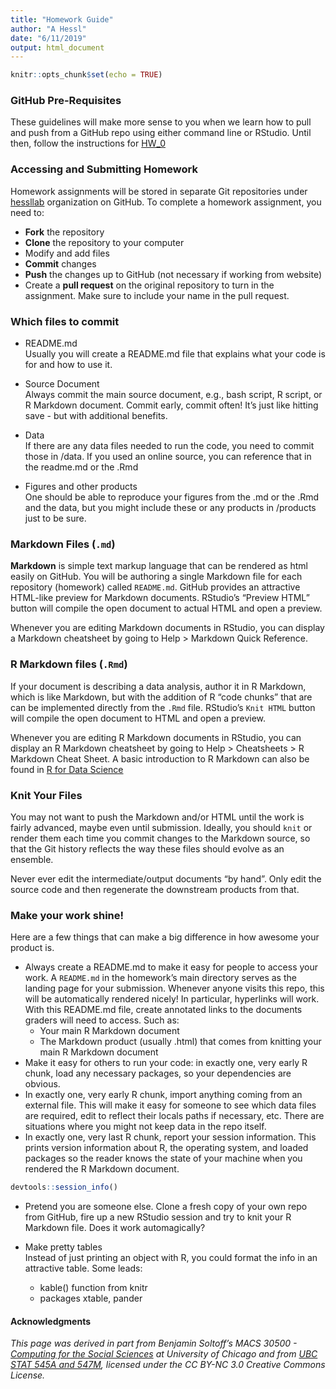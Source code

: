 ```yaml
---
title: "Homework Guide"
author: "A Hessl"
date: "6/11/2019"
output: html_document
---
```


```r
knitr::opts_chunk$set(echo = TRUE)
```

### GitHub Pre-Requisites

These guidelines will make more sense to you when we learn how to pull and push from a GitHub repo using either command line or RStudio. Until then, follow the instructions for [HW_0](./lectures/HW_0_guide.html)

### Accessing and Submitting Homework

Homework assignments will be stored in separate Git repositories under [hessllab](https://github.com/hessllab) organization on GitHub. To complete a homework assignment, you need to:  

* __Fork__ the repository  
* __Clone__ the repository to your computer    
* Modify and add files  
* __Commit__ changes 
* __Push__ the changes up to GitHub (not necessary if working from website)
* Create a __pull request__ on the original repository to turn in the assignment. Make sure to include your name in the pull request.


### Which files to commit
* README.md   
Usually you will create a README.md file that explains what your code is for and how to use it.  

* Source Document  
Always commit the main source document, e.g., bash script,  R script, or R Markdown document. Commit early, commit often! It's just like hitting save - but with additional benefits.

* Data  
If there are any data files needed to run the code, you need to commit those in /data.  If you used an online source, you can reference that in the readme.md or the .Rmd

* Figures and other products  
One should be able to reproduce your figures from the .md or the .Rmd and the data, but you might include these or any products in /products just to be sure.

### Markdown Files (`.md`)
__Markdown__ is simple text markup language that can be rendered as html easily on GitHub. You will be authoring a single Markdown file for each repository (homework) called  `README.md`. GitHub provides an attractive HTML-like preview for Markdown documents. RStudio’s “Preview HTML” button will compile the open document to actual HTML and open a preview.

Whenever you are editing Markdown documents in RStudio, you can display a Markdown cheatsheet by going to Help > Markdown Quick Reference.

### R Markdown files (`.Rmd`)
If your document is describing a data analysis, author it in R Markdown, which is like Markdown, but with the addition of R “code chunks” that are can be implemented directly from the `.Rmd` file. RStudio’s `Knit HTML` button will compile the open document to HTML and open a preview.

Whenever you are editing R Markdown documents in RStudio, you can display an R Markdown cheatsheet by going to Help > Cheatsheets > R Markdown Cheat Sheet. A basic introduction to R Markdown can also be found in [R for Data Science](https://r4ds.had.co.nz/)  

### Knit Your Files
You may not want to push the Markdown and/or HTML until the work is fairly advanced, maybe even until submission. Ideally, you should `knit` or render them each time you commit changes to the Markdown source, so that the Git history reflects the way these files should evolve as an ensemble.

Never ever edit the intermediate/output documents “by hand”. Only edit the source code and then regenerate the downstream products from that.

### Make your work shine!
Here are a few things that can make a big difference in how awesome your product is.

* Always create a README.md to make it easy for people to access your work. A `README.md` in the homework’s main directory serves as the landing page for your submission. Whenever anyone visits this repo, this will be automatically rendered nicely! In particular, hyperlinks will work.
With this README.md file, create annotated links to the documents graders will need to access. Such as:  
  + Your main R Markdown document   
  + The Markdown product (usually .html) that comes from knitting your main R Markdown document  
* Make it easy for others to run your code: in exactly one, very early R chunk, load any necessary packages, so your dependencies are obvious.   
* In exactly one, very early R chunk, import anything coming from an external file. This will make it easy for someone to see which data files are required, edit to reflect their locals paths if necessary, etc. There are situations where you might not keep data in the repo itself.  
* In exactly one, very last R chunk, report your session information. This prints version information about R, the operating system, and loaded packages so the reader knows the state of your machine when you rendered the R Markdown document. 

```r
devtools::session_info() 
```

* Pretend you are someone else. Clone a fresh copy of your own repo from GitHub, fire up a new RStudio session and try to knit your R Markdown file. Does it work automagically?  

* Make pretty tables  
Instead of just printing an object with R, you could format the info in an attractive table. Some leads:

  + kable() function from knitr  
  + packages xtable, pander  

#### __Acknowledgments__
_This page was derived in part from Benjamin Soltoff's MACS 30500 - [Computing for the Social Sciences](https://cfss.uchicago.edu/) at University of Chicago and from [UBC STAT 545A and 547M](http://stat545.com/Classroom/), licensed under the CC BY-NC 3.0 Creative Commons License._
